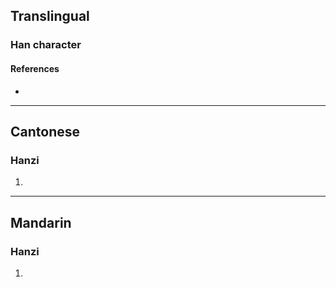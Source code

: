 {{character info/new}}
==Translingual==

===Han character===
{{Han char|rn=85|rad=水|as=13|sn=16|four=34181|canj=EDDO|ids=⿰氵楚}}

====References====
* {{Han ref|kx=0655.010|dkj=18455|dj=1065.100|hdz=31753.050|uh=6FCB|ud=28619|bh=E9EA|bd=59882}}

----

==Cantonese==

===Hanzi===
{{yue-hanzi|jyut=|y=cho2}}

# {{defn|lang=yue|sort=水13}}

----

==Mandarin==

===Hanzi===
{{cmn-hanzi|pin=[[chǔ]] ([[chu3]]), [[tìng]] ([[ting4]])|wg=ch'u<sup>3</sup>, t'ing<sup>4</sup>}}

# {{defn|lang=cmn|sort=水13}}